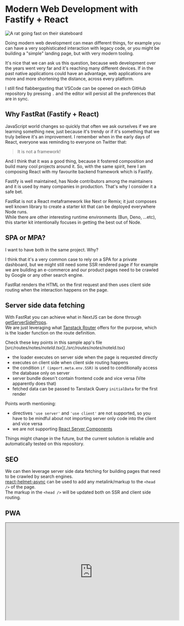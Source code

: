 
<h1 id='modern-fastrat'>Modern Web Development with Fastify + React</h1>

<img
  src={logo}
  alt='A rat going fast on their skateboard'
  className='rounded mx-auto'
  width={200}
  height={200}
/>

Doing modern web development can mean different things, for example you can have a very sophisticated interaction with legacy code, or you might be building a "simple" landing page, but with very modern tooling.

It's nice that we can ask us this question, because web development over the years went very far and it's reaching many different devices.
If in the past native applications could have an advantage, web applications are more and more shortening the distance, across every platform.

I still find flabbergasting that VSCode can be opened on each GitHub repository by pressing `.` and the editor will persist all the preferences that are in sync.

<h2 id='why-fastrat'>Why FastRat (Fastify + React)</h2>

JavaScript world changes so quickly that often we ask ourselves if we are learning something new, just because it's trendy or if it's something that we truly believe it's an improvement.
I remember when in the early days of React, everyone was reminding to everyone on Twitter that:

> It is not a framework!

And I think that it was a good thing, because it fostered composition and build many cool projects around it.
So, with the same spirit, here I am composing React with my favourite backend framework which is Fastify.

Fastify is well maintained, has Node contributors among the maintainers and it is used by many companies in production.
That's why I consider it a safe bet.

FastRat is not a React metaframework like Next or Remix; it just composes well known library to create a starter kit that can be deployed everywhere Node runs.  
While there are other interesting runtime environments (Bun, Deno, ...etc), this starter kit intentionally focuses in getting the best out of Node.

<h2 id='spa-or-mpa'>SPA or MPA?</h2>

I want to have both in the same project. Why? 
 
I think that it's a very common case to rely on a SPA for a private dashboard, but we might still need some SSR rendered page if for example we are building an e-commerce and our product pages need to be crawled by Google or any other search engine.

FastRat renders the HTML on the first request and then uses client side routing when the interaction happens on the page.

<h2 id='server-side-data-fetching'>Server side data fetching</h2>

With FastRat you can achieve what in NextJS can be done through <a className='link' href='https://nextjs.org/docs/pages/building-your-application/data-fetching/get-server-side-props' target='_blank'>getServerSideProps</a>.  
We are just leveraging what <a href='https://tanstack.com/router/latest/docs/framework/react/guide/data-loading' target='_blank'>Tanstack Router</a> offers for the purpose, which is the loader function on the route definition.

Check these key points in this sample app's file [src/routes/notes/$noteId.tsx](./src/routes/notes/$noteId.tsx)

* the loader executes on server side when the page is requested directly
* executes on client side when client side routing happens
* the condition `if (import.meta.env.SSR)` is used to conditionally access the database only on server
* server bundle doesn't contain frontend code and vice versa (Vite apparently does that)
* fetched data can be passed to Tanstack Query `initialData` for the first render

Points worth mentioning:

* directives `'use server'` and `'use client'` are not supported, so you have to be mindful about not importing server only code into the client and vice versa
* we are not supporting [React Server Components](https://nextjs.org/docs/app/building-your-application/rendering/server-components)

Things might change in the future, but the current solution is reliable and automatically tested on this repository.  

<h2 id='seo'>SEO</h2>

We can then leverage server side data fetching for building pages that need to be crawled by search engines.  
<a className='link' href='https://github.com/staylor/react-helmet-async' target='_blank'>react-helmet-async</a> can be used to add any metalink/markup to the `<head />` of the page.  
The markup in the `<head />` will be updated both on SSR and client side routing.

<h2 id='pwa'>PWA</h2>

<iframe className='w-full' width="560" height="315" src="https://www.youtube.com/embed/Z8MjdQGyjfA?si=dpuigcgglmPz6jh2" title="YouTube video player" allow="accelerometer; autoplay; clipboard-write; encrypted-media; gyroscope; picture-in-picture; web-share" />

This starter kit uses [vite-plugin-pwa](https://vite-pwa-org.netlify.app) to provide the experience of an offline first web application.  
Read more about [Progressive Web Apps](https://developer.mozilla.org/en-US/docs/Web/Progressive_web_apps).

<h2 id='great-dx'>Great Developer Experience</h2>

When using NextJS I like that with one command I have both my frontend and backend running and that I can share code between the two and import it in the same way.  
This wouldn't have been possible without [Vite](https://vitejs.dev) and [Vavite](https://github.com/cyco130/vavite).

When you run `pnpm dev` all your code is running and changes to code are applied immediately without restarting the server.  
This happens because Vavite is using Vite to compile both frontend and backend code.

<h2 id='fully-typed'>Fully typed with TypeScript</h2>

FastRat uses the modern libraries that allow to type every aspect of your apps:

<h3>tRPC</h3>

[tRPC](https://trpc.io) adapter for Fastify is used for E2E type safety for requests from browser to server.  
End points appears in Tanstack Query intellisense and are type checked.

<h3>Tanstack Router</h3>

[Tanstack Router](https://tanstack.com/router/latest) is used both for server side and client side routing.  
When using it's link component you'll be guided to the available routes.  
It's particularly useful when you start to store more data in URL params and query strings.

<h3>Drizzle ORM</h3>

[Drizzle ORM](https://orm.drizzle.team/) is a tiny layer on top of SQL (lite in this case).  
It handles schema, migrations and queries.

<h3>Zod</h3>

Everytime that you need to validate an object structure and to infer its type, you can use [Zod](https://github.com/colinhacks/zod).  
Which is also at the root of the tRPC functionality.

### Deployment freedom

This project can run anywhere Docker containers run.  
This website automatically deploys to [Fly.io](https://fly.io) leveraging their [GitHub action](https://fly.io/docs/app-guides/continuous-deployment-with-github-actions/) that runs when merge into the main branch.
